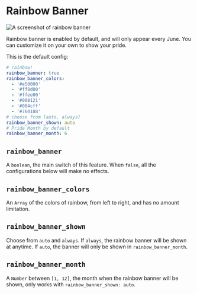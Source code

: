 # Rainbow Banner

![A screenshot of rainbow banner](./img/rainbow-banner.png)

Rainbow banner is enabled by default, and will only appear every June. You can customize it on your own to show your pride.

This is the default config:

```yaml filename="_config.cupertino.yml"
# rainbow!
rainbow_banner: true
rainbow_banner_colors:
  - '#e50000'
  - '#ff8d00'
  - '#ffee00'
  - '#008121'
  - '#004cff'
  - '#760188'
# choose from [auto, always]
rainbow_banner_shown: auto
# Pride Month by default
rainbow_banner_month: 6
```

## `rainbow_banner`

A `boolean`, the main switch of this feature. When `false`, all the configurations below will make no effects.

## `rainbow_banner_colors`

An `Array` of the colors of rainbow, from left to right, and has no amount limitation.

## `rainbow_banner_shown`

Choose from `auto` and `always`. If `always`, the rainbow banner will be shown at anytime. If `auto`, the banner will only be shown in `rainbow_banner_month`.

## `rainbow_banner_month`

A `Number` between `[1, 12]`, the month when the rainbow banner will be shown, only works with `rainbow_banner_shown: auto`.
